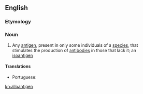 ==English==

===Etymology===
{{prefix|allo|antigen|lang=en}}

===Noun===
{{en-noun}}

# {{label|en|genetics}} Any [[antigen]], present in only some individuals of a [[species]], that stimulates the production of [[antibody|antibodies]] in those that lack it; an [[isoantigen]]

====Translations====
{{trans-top|antigen that stimulates the production of antibodies in other individuals of a species}}
* Portuguese: {{t|pt|aloantígeno|m}}
{{trans-mid}}
{{trans-bottom}}

[[kn:alloantigen]]